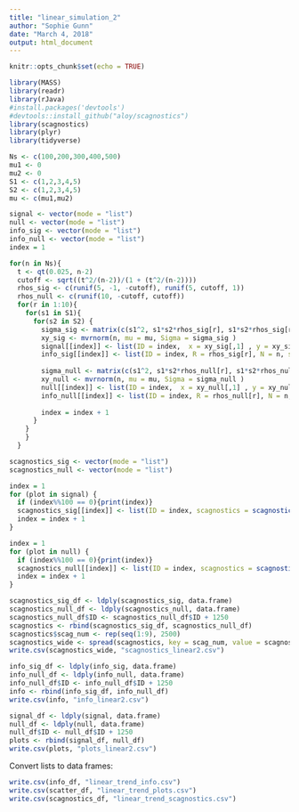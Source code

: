 ```yaml
---
title: "linear_simulation_2"
author: "Sophie Gunn"
date: "March 4, 2018"
output: html_document
---
```


```r
knitr::opts_chunk$set(echo = TRUE)
```


```r
library(MASS)
library(readr)
library(rJava)
#install.packages('devtools')
#devtools::install_github("aloy/scagnostics")
library(scagnostics)
library(plyr)
library(tidyverse)
```

```r
Ns <- c(100,200,300,400,500)
mu1 <- 0
mu2 <- 0
S1 <- c(1,2,3,4,5)
S2 <- c(1,2,3,4,5)
mu <- c(mu1,mu2)

signal <- vector(mode = "list")
null <- vector(mode = "list")
info_sig <- vector(mode = "list")
info_null <- vector(mode = "list")
index = 1

for(n in Ns){
  t <- qt(0.025, n-2)
  cutoff <- sqrt((t^2/(n-2))/(1 + (t^2/(n-2))))
  rhos_sig <- c(runif(5, -1, -cutoff), runif(5, cutoff, 1))
  rhos_null <- c(runif(10, -cutoff, cutoff))
  for(r in 1:10){
    for(s1 in S1){
      for(s2 in S2) {
        sigma_sig <- matrix(c(s1^2, s1*s2*rhos_sig[r], s1*s2*rhos_sig[r], s2^2),2)
        xy_sig <- mvrnorm(n, mu = mu, Sigma = sigma_sig )
        signal[[index]] <- list(ID = index,  x = xy_sig[,1] , y = xy_sig[,2])
        info_sig[[index]] <- list(ID = index, R = rhos_sig[r], N = n, sd1 = s1, sd2 = s2)
        
        sigma_null <- matrix(c(s1^2, s1*s2*rhos_null[r], s1*s2*rhos_null[r], s2^2),2)
        xy_null <- mvrnorm(n, mu = mu, Sigma = sigma_null )
        null[[index]] <- list(ID = index,  x = xy_null[,1] , y = xy_null[,2])
        info_null[[index]] <- list(ID = index, R = rhos_null[r], N = n, sd1 = s1, sd2 = s2)
        
        index = index + 1
      }
    }
    }
  }

scagnostics_sig <- vector(mode = "list")
scagnostics_null <- vector(mode = "list")

index = 1
for (plot in signal) {
  if (index%%100 == 0){print(index)}
  scagnostics_sig[[index]] <- list(ID = index, scagnostics = scagnostics(plot$x, plot$y)$s)
  index = index + 1
}

index = 1
for (plot in null) {
  if (index%%100 == 0){print(index)}
  scagnostics_null[[index]] <- list(ID = index, scagnostics = scagnostics(plot$x, plot$y)$s)
  index = index + 1
}

scagnostics_sig_df <- ldply(scagnostics_sig, data.frame)
scagnostics_null_df <- ldply(scagnostics_null, data.frame)
scagnostics_null_df$ID <- scagnostics_null_df$ID + 1250
scagnostics <- rbind(scagnostics_sig_df, scagnostics_null_df)
scagnostics$scag_num <- rep(seq(1:9), 2500)
scagnostics_wide <- spread(scagnostics, key = scag_num, value = scagnostics)
write.csv(scagnostics_wide, "scagnostics_linear2.csv")

info_sig_df <- ldply(info_sig, data.frame)
info_null_df <- ldply(info_null, data.frame)
info_null_df$ID <- info_null_df$ID + 1250
info <- rbind(info_sig_df, info_null_df)
write.csv(info, "info_linear2.csv")

signal_df <- ldply(signal, data.frame)
null_df <- ldply(null, data.frame)
null_df$ID <- null_df$ID + 1250
plots <- rbind(signal_df, null_df)
write.csv(plots, "plots_linear2.csv")
```

Convert lists to data frames:
```r

  
write.csv(info_df, "linear_trend_info.csv")
write.csv(scatter_df, "linear_trend_plots.csv")
write.csv(scagnostics_df, "linear_trend_scagnostics.csv")
```